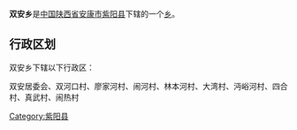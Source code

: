 {{中国乡级行政区
|行政区全称 = 双安乡
|景观照片文件名 = 
|景观照片描述 = 
|汉语拼音 =
|其他语言 = 
|其他语言名称 = 
|位置图文件名 = 
|位置图描述 = 
|自定义图片=
|上级行政区 = [[陕西省|陕西省]][[安康市|安康市]][[紫阳县|紫阳县]]
|行政区类别 = [[乡级行政区|乡]]
|行政区划代码 = 
|行政区划 = 
|村委会 = 
|居委会 = 
|建置时间 = 
|领导职位 = 
|领导名称 = 
|政府驻地 = 
|毗邻 = 
|地理坐标 = 
|总面积 = 
|总人口 = 
|户籍人口 = 
|户籍人口年份 = 
|常住人口 = 
|常住人口年份 = 
|人口密度 = 
|GDP = 
|邮政编码 = 
|电话区号 = 
|官方网站 = 
|网站名称 = 
}}
'''双安乡'''是[[中华人民共和国|中国]][[陕西省|陕西省]][[安康市|安康市]][[紫阳县|紫阳县]]下辖的一个[[乡级行政区|乡]]。

== 行政区划 ==
双安乡下辖以下行政区：

双安居委会、双河口村、廖家河村、闹河村、林本河村、大湾村、沔峪河村、四合村、真武村、闹热村

{{陕西小作品}}
{{紫阳县行政区划}}

[[Category:紫阳县|Category:紫阳县]]